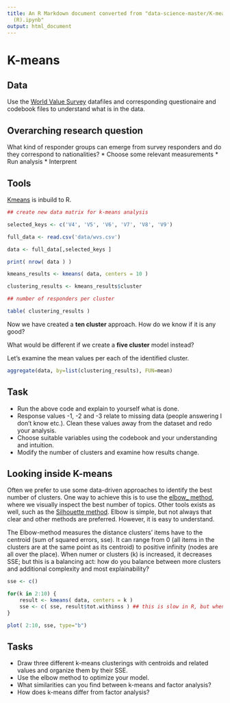 ```yaml
---
title: An R Markdown document converted from "data-science-master/K-means and clustering
  (R).ipynb"
output: html_document
---
```


# K-means

## Data

Use the [World Value Survey](http://www.worldvaluessurvey.org/WVSDocumentationWV6.jsp) datafiles and corresponding questionaire and codebook files to understand what is in the data.

## Overarching research question

What kind of responder groups can emerge from survey responders and do they correspond to nationalities?
* Choose some relevant measurements
* Run analysis
* Interprent

## Tools

[Kmeans](https://www.rdocumentation.org/packages/stats/versions/3.6.2/topics/kmeans) is inbuild to R.

```r
## create new data matrix for k-means analysis

selected_keys <- c('V4', 'V5', 'V6', 'V7', 'V8', 'V9')

full_data <- read.csv('data/wvs.csv')

data <- full_data[,selected_keys ]

print( nrow( data ) )
```

```r
kmeans_results <- kmeans( data, centers = 10 )

clustering_results <- kmeans_results$cluster

## number of responders per cluster

table( clustering_results )
```

Now we have created a **ten cluster** approach.
How do we know if it is any good?

What would be different if we create a **five cluster** model instead?

Let's examine the mean values per each of the identified cluster.

```r
aggregate(data, by=list(clustering_results), FUN=mean)
```

## Task

* Run the above code and explain to yourself what is done.
* Response values -1, -2 and -3 relate to missing data (people answering I don't know etc.). Clean these values away from the dataset and redo your analysis.
* Choose suitable variables using the codebook and your understanding and intuition.
* Modify the number of clusters and examine how results change.

## Looking inside K-means

Often we prefer to use some data-driven approaches to identify the best number of clusters. One way to achieve this is to use the [elbow_ method](https://en.wikipedia.org/wiki/Elbow_method_(clustering)), where we visually inspect the best number of topics. Other tools exists as well, such as the [Silhouette method](https://en.wikipedia.org/wiki/Silhouette_(clustering)). Elbow is simple, but not always that clear and other methods are preferred. However, it is easy to understand.

The Elbow-method measures the distance clusters' items have to the centroid (sum of squared errors, sse). It can range from 0 (all items in the clusters are at the same point as its centroid) to positive infinity (nodes are all over the place). When numer or clusters (k) is increased, it decreases SSE; but this is a balancing act: how do you balance between more clusters and additional complexity and most explainability?

```r
sse <- c()

for(k in 2:10) {
    result <- kmeans( data, centers = k )
    sse <- c( sse, result$tot.withinss ) ## this is slow in R, but when doing a list of ten items it is OK.
}
```

```r
plot( 2:10, sse, type="b")
```

## Tasks

* Draw three different k-means clusterings with centroids and related values and organize them by their SSE.
* Use the elbow method to optimize your model.
* What similarities can you find between k-means and factor analysis?
* How does k-means differ from factor analysis? 

